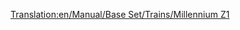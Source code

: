 [[Translation:en/Manual/Base Set/Trains/Millennium Z1]]
{{fr/Train|Nom=Millennium Z1
|Image=[[File:en/Millenniumz1.png]]
|Coût=70 312£ (140 624$)
|Vitesse=336 km/h (210 mph)
|Poids=170 t (171,5 t)
|Puissance=10000 cv (7353 kW)
|Entretien=3 374£ (6 748$)
|Conception=2005
|Vie=20
|Capacité=25 passagers
|Description=Avec deux motrices, ce [[fr/Manual/Base Set/Monorail|monorail]] est doué pour les trajets de passagers de haute capacité. Il a un air très élégant avec un ensemble de wagons de voyageurs monorail. Quand vous avez un long train, disons plus de 8 wagons, vous verrez que le train n'atteint jamais la vitesse maximale. Mettez-en deux ensemble en un unique train (4 motrices au total) pour atteindre cette vitesse sur le plat.
|Réalité=Le train Millennium Z1 ressemble au train hybride monorail/maglev à grande vitesse allemand [https://www.wikipedia.org/wiki/fr:Transrapid "Transrapid"] en ce que les deux sont des unités multiples à grande vitesse conçues prioritairement pour le transit de passagers. Bien que [[fr/Archive/OpenTTD/Transport Tycoon Deluxe|Transport Tycoon]] ne soit apparu qu'en 1995, assez étrangement, le Transrapid n'a été mis en service, et dans une forme limitée, que fin 2004 - un peu comme sa date d'entrée en service dans le jeu, et il n'était qu'en développement quand Transport Tycoon est sorti.

[http://www.transrapid.de http://www.transrapid.de] (allemand ou anglais)
}}
